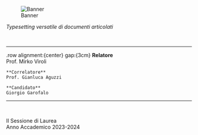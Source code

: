 ![Banner](img/banner.svg)

*Typesetting versatile di documenti articolati*

&nbsp;

---

.row alignment:{center} gap:{3cm}
    **Relatore**  
    Prof. Mirko Viroli

    **Correlatore**  
    Prof. Gianluca Aguzzi

    **Candidato**  
    Giorgio Garofalo

---

&nbsp;

II Sessione di Laurea  
Anno Accademico 2023-2024